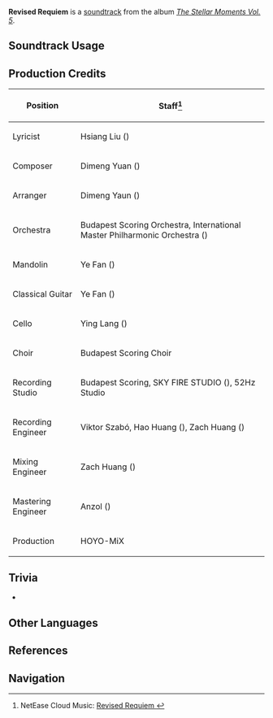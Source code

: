 {{Soundtrack Infobox
|image          = The Stellar Moments Vol. 5.png
|album          = The Stellar Moments Vol. 5
|disc           = 
|number         = 10
|featured       =
|featured2      =
|featured3      =
|featured_disc  =
|featured_disc2 =
|featured_disc3 =
|youtube_id     = mTmdrUe3u2w
|spotify_id     = 0N2X5dTvafLSnFgmtw1Rgr
|previous       = Le cramoisi coulant comme Cin
|next           = Offertorium of Fortuitum
}}
'''Revised Requiem''' is a [[soundtrack]] from the album ''[[The Stellar Moments Vol. 5]]''.

==Soundtrack Usage==
{{Soundtrack Usage
|quest = 
|location = 
|domain = 
|eventgameplay = 
|mediaoriginal = Character Teaser;;Arlecchino
}}
<!--
==Other Arrangements==
{{Files by Category Gallery|Media Using an Unreleased Arrangement of Novatio Novena Soundtrack}}
-->
==Production Credits==
{| class="wikitable"
! Position
! Staff<ref>NetEase Cloud Music: [https://music.163.com/#/song?id=2666553228 Revised Requiem {{zh|迟至的悼魂歌}}]</ref>
|-
! Lyricist
| Hsiang Liu ({{zh|项柳}})
|-
! Composer
| Dimeng Yuan ({{zh|苑迪萌}})
|-
! Arranger
| Dimeng Yaun ({{zh|苑迪萌}})
|-
! Orchestra
| Budapest Scoring Orchestra, International Master Philharmonic Orchestra ({{zh|国际首席爱乐乐团}})
|-
! Mandolin
| Ye Fan ({{zh|范晔}})
|-
! Classical Guitar
| Ye Fan ({{zh|范晔}})
|-
! Cello
| Ying Lang ({{zh|郎莹}})
|-
! Choir
| Budapest Scoring Choir
|-
! Recording Studio
| Budapest Scoring, SKY FIRE STUDIO ({{zh|九紫天诚录音棚}}), 52Hz Studio
|-
! Recording Engineer
| Viktor Szabó, Hao Huang ({{zh|黄浩}}), Zach Huang ({{zh|黄巍}})
|-
! Mixing Engineer
| Zach Huang ({{zh|黄巍}})
|-
! Mastering Engineer
| Anzol ({{zh|鸦雀有声}})
|-
! Production
| HOYO-MiX
|}

==Trivia==
* {{Transclude|The Final Feast|HouseOfHearthLeitmotif|section=1}}

==Other Languages==
{{Other Languages
|en      = Revised Requiem
|zhs     = 
|zhs_rm  = 
|zht     = 
|zht_rm  = 
|zh_tl   = 
|ja      = 
|ja_rm   = 
|ja_tl   = 
}}

==References==
{{Reflist}}

==Navigation==
{{Soundtrack Navbox|The Stellar Moments}}